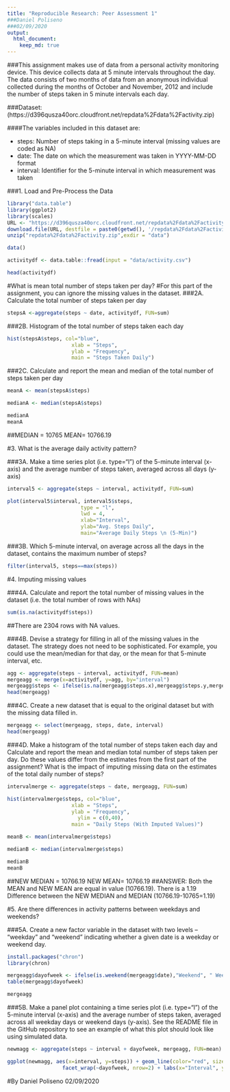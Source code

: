 ```yaml
---
title: "Reproducible Research: Peer Assessment 1"
###Daniel Poliseno
###02/09/2020
output: 
  html_document:
    keep_md: true
---
```

###This assignment makes use of data from a personal activity monitoring device. This device collects data at 5 minute intervals throughout the day. The data consists of two months of data from an anonymous individual collected during the months of October and November, 2012 and include the number of steps taken in 5 minute intervals each day.

###Dataset: (https://d396qusza40orc.cloudfront.net/repdata%2Fdata%2Factivity.zip)

####The variables included in this dataset are:

* steps: Number of steps taking in a 5-minute interval (missing values are coded as NA)
* date: The date on which the measurement was taken in YYYY-MM-DD format
* interval: Identifier for the 5-minute interval in which measurement was taken

###1. Load and Pre-Process the Data

```r
library("data.table")
library(ggplot2)
library(scales)
URL <- "https://d396qusza40orc.cloudfront.net/repdata%2Fdata%2Factivity.zip"
download.file(URL, destfile = paste0(getwd(), '/repdata%2Fdata%2Factivity.zip'), method = "auto")
unzip("repdata%2Fdata%2Factivity.zip",exdir = "data")
```

```r
data()
```

```r
activitydf <- data.table::fread(input = "data/activity.csv")
```
```r
head(activitydf)
```
#What is mean total number of steps taken per day?
#For this part of the assignment, you can ignore the missing values in the dataset.
###2A. Calculate the total number of steps taken per day

```r
stepsA <-aggregate(steps ~ date, activitydf, FUN=sum)
```

###2B. Histogram of the total number of steps taken each day

```r
hist(stepsA$steps, col="blue", 
                     xlab = "Steps", 
                     ylab = "Frequency",
                     main = "Steps Taken Daily")
```
###2C. Calculate and report the mean and median of the total number of steps taken per day

```r
meanA <- mean(stepsA$steps)
```
```r
medianA <- median(stepsA$steps)
```
```r
medianA
meanA
```

##MEDIAN = 10765  MEAN= 10766.19

#3. What is the average daily activity pattern?

###3A. Make a time series plot (i.e. \color{red}{\verb|type = "l"|}type="l") of the 5-minute interval (x-axis) and the average number of steps taken, averaged across all days (y-axis)

```r
interval5 <- aggregate(steps ~ interval, activitydf, FUN=sum)
```

```r
plot(interval5$interval, interval5$steps, 
                        type = "l", 
                        lwd = 4, 
                        xlab="Interval",
                        ylab="Avg. Steps Daily", 
                        main="Average Daily Steps \n (5-Min)")
```
###3B. Which 5-minute interval, on average across all the days in the dataset, contains the maximum number of steps?

```r
filter(interval5, steps==max(steps))
```

#4. Imputing missing values

###4A. Calculate and report the total number of missing values in the dataset (i.e. the total number of rows with \color{red}{\verb|NA|}NAs)

```r
sum(is.na(activitydf$steps))
```
##There are 2304 rows with NA values.

###4B. Devise a strategy for filling in all of the missing values in the dataset. The strategy does not need to be sophisticated. For example, you could use the mean/median for that day, or the mean for that 5-minute interval, etc.

```r
agg <- aggregate(steps ~ interval, activitydf, FUN=mean)
mergeagg <- merge(x=activitydf, y=agg, by="interval")
mergeagg$steps <- ifelse(is.na(mergeagg$steps.x),mergeagg$steps.y,mergeagg$steps.x)
head(mergeagg)
```

###4C. Create a new dataset that is equal to the original dataset but with the missing data filled in.

```r
mergeagg <- select(mergeagg, steps, date, interval)
head(mergeagg)
```

###4D. Make a histogram of the total number of steps taken each day and Calculate and report the mean and median total number of steps taken per day. Do these values differ from the estimates from the first part of the assignment? What is the impact of imputing missing data on the estimates of the total daily number of steps?

```r
intervalmerge <- aggregate(steps ~ date, mergeagg, FUN=sum)
```

```r
hist(intervalmerge$steps, col="blue", 
                     xlab = "Steps", 
                     ylab = "Frequency",
	                   ylim = c(0,40),
                     main = "Daily Steps (With Imputed Values)")
```

```r
meanB <- mean(intervalmerge$steps)
```
```r
medianB <- median(intervalmerge$steps)
```
```r
medianB
meanB
```

##NEW MEDIAN = 10766.19 NEW MEAN= 10766.19
##ANSWER: Both the MEAN and NEW MEAN are equal in value (10766.19). There is a 
1.19 Difference between the NEW MEDIAN and MEDIAN (10766.19-10765=1.19)

#5. Are there differences in activity patterns between weekdays and weekends?

###5A. Create a new factor variable in the dataset with two levels – “weekday” and “weekend” indicating whether a given date is a weekday or weekend day.

```r
install.packages("chron")
library(chron)
```

```r
mergeagg$dayofweek <- ifelse(is.weekend(mergeagg$date),"Weekend", " Weekday")
table(mergeagg$dayofweek)
```
```r
mergeagg
```

###5B. Make a panel plot containing a time series plot (i.e. \color{red}{\verb|type = "l"|}type="l") of the 5-minute interval (x-axis) and the average number of steps taken, averaged across all weekday days or weekend days (y-axis). See the README file in the GitHub repository to see an example of what this plot should look like using simulated data.

```r
newmagg <- aggregate(steps ~ interval + dayofweek, mergeagg, FUN=mean)
```

```r
ggplot(newmagg, aes(x=interval, y=steps)) + geom_line(color="red", size=1) +
                  facet_wrap(~dayofweek, nrow=2) + labs(x="Interval", y="Number of Steps")
```

#By Daniel Poliseno 02/09/2020
